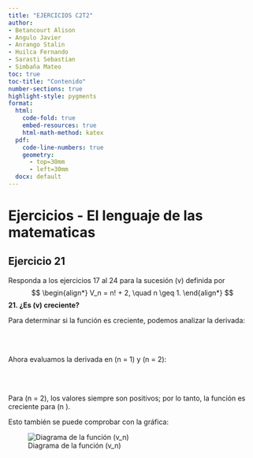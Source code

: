 ```yaml
---
title: "EJERCICIOS C2T2"
author:
- Betancourt Alison
- Angulo Javier
- Anrango Stalin
- Huilca Fernando
- Sarasti Sebastian
- Simbaña Mateo
toc: true
toc-title: "Contenido"
number-sections: true   
highlight-style: pygments
format:
  html:
    code-fold: true
    embed-resources: true
    html-math-method: katex
  pdf:
    code-line-numbers: true
    geometry: 
      - top=30mm
      - left=30mm
  docx: default
---
```


# Ejercicios - El lenguaje de las matematicas
## Ejercicio 21

Responda a los ejercicios 17 al 24 para la sucesión \(v\) definida por 
$$
\begin{align*}
V_n = n! + 2, \quad n \geq 1.
\end{align*}
$$
**21. ¿Es \(v\) creciente?**

Para determinar si la función es creciente, podemos analizar la derivada:

\
\begin{align*}
V'_n &= \frac{d}{dn} (n! + 2) \\
V'_n &= n! \cdot \ln(n)
\end{align*}
\

Ahora evaluamos la derivada en \(n = 1\) y \(n = 2\):

\
\begin{align*}
V'_1 &= 1! \cdot \ln(1) \\
V'_1 &= 0 \\
V'_2 &= 2! \cdot \ln(2)
\end{align*}
\

Para \(n = 2\), los valores siempre son positivos; por lo tanto, la función es creciente para \(n \geq 2\).

Esto también se puede comprobar con la gráfica:

![Diagrama de la función \(v_n\)](ejercicio 21 .png)



